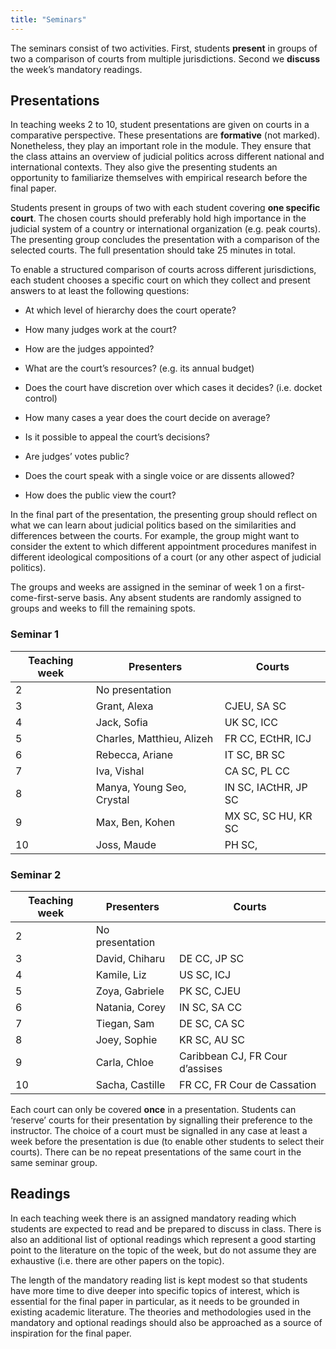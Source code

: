 ```yaml
---
title: "Seminars"
---
```


The seminars consist of two activities. First, students **present** in groups of two a comparison of courts from multiple jurisdictions. Second we **discuss** the week's mandatory readings.

## Presentations

In teaching weeks 2 to 10, student presentations are given on courts in a comparative perspective. These presentations are **formative** (not marked). Nonetheless, they play an important role in the module. They ensure that the class attains an overview of judicial politics across different national and international contexts. They also give the presenting students an opportunity to familiarize themselves with empirical research before the final paper.

Students present in groups of two with each student covering **one specific court**. The chosen courts should preferably hold high importance in the judicial system of a country or international organization (e.g. peak courts). The presenting group concludes the presentation with a comparison of the selected courts. The full presentation should take 25 minutes in total.

To enable a structured comparison of courts across different jurisdictions, each student chooses a specific court on which they collect and present answers to at least the following questions:

-   At which level of hierarchy does the court operate?

-   How many judges work at the court?

-   How are the judges appointed?

-   What are the court's resources? (e.g. its annual budget)

-   Does the court have discretion over which cases it decides? (i.e. docket control)

-   How many cases a year does the court decide on average?

-   Is it possible to appeal the court's decisions?

-   Are judges' votes public?

-   Does the court speak with a single voice or are dissents allowed?

-   How does the public view the court?

In the final part of the presentation, the presenting group should reflect on what we can learn about judicial politics based on the similarities and differences between the courts. For example, the group might want to consider the extent to which different appointment procedures manifest in different ideological compositions of a court (or any other aspect of judicial politics).

The groups and weeks are assigned in the seminar of week 1 on a first-come-first-serve basis. Any absent students are randomly assigned to groups and weeks to fill the remaining spots.

::: panel-tabset
### Seminar 1

| Teaching week | Presenters                | Courts               |
|---------------|---------------------------|----------------------|
| 2             | No presentation           |                      |
| 3             | Grant, Alexa              | CJEU, SA SC          |
| 4             | Jack, Sofia               | UK SC, ICC           |
| 5             | Charles, Matthieu, Alizeh | FR CC, ECtHR, ICJ    |
| 6             | Rebecca, Ariane           | IT SC, BR SC         |
| 7             | Iva, Vishal               | CA SC, PL CC         |
| 8             | Manya, Young Seo, Crystal | IN SC, IACtHR, JP SC |
| 9             | Max, Ben, Kohen           | MX SC, SC HU, KR SC  |
| 10            | Joss, Maude               | PH SC,               |

### Seminar 2

| Teaching week | Presenters      | Courts                          |
|---------------|-----------------|---------------------------------|
| 2             | No presentation |                                 |
| 3             | David, Chiharu  | DE CC, JP SC                    |
| 4             | Kamile, Liz     | US SC, ICJ                      |
| 5             | Zoya, Gabriele  | PK SC, CJEU                     |
| 6             | Natania, Corey  | IN SC, SA CC                    |
| 7             | Tiegan, Sam     | DE SC, CA SC                    |
| 8             | Joey, Sophie    | KR SC, AU SC                    |
| 9             | Carla, Chloe    | Caribbean CJ, FR Cour d'assises |
| 10            | Sacha, Castille | FR CC, FR Cour de Cassation     |
:::

Each court can only be covered **once** in a presentation. Students can 'reserve' courts for their presentation by signalling their preference to the instructor. The choice of a court must be signalled in any case at least a week before the presentation is due (to enable other students to select their courts). There can be no repeat presentations of the same court in the same seminar group.

## Readings

In each teaching week there is an assigned mandatory reading which students are expected to read and be prepared to discuss in class. There is also an additional list of optional readings which represent a good starting point to the literature on the topic of the week, but do not assume they are exhaustive (i.e. there are other papers on the topic).

The length of the mandatory reading list is kept modest so that students have more time to dive deeper into specific topics of interest, which is essential for the final paper in particular, as it needs to be grounded in existing academic literature. The theories and methodologies used in the mandatory and optional readings should also be approached as a source of inspiration for the final paper.
